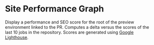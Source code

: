 # Site Performance Graph

Display a performance and SEO score for the root of the preview environment linked to the PR.
Computes a delta versus the scores of the last 10 jobs in the repository.
Scores are generated using [Google Lighthouse](https://developers.google.com/web/tools/lighthouse).
